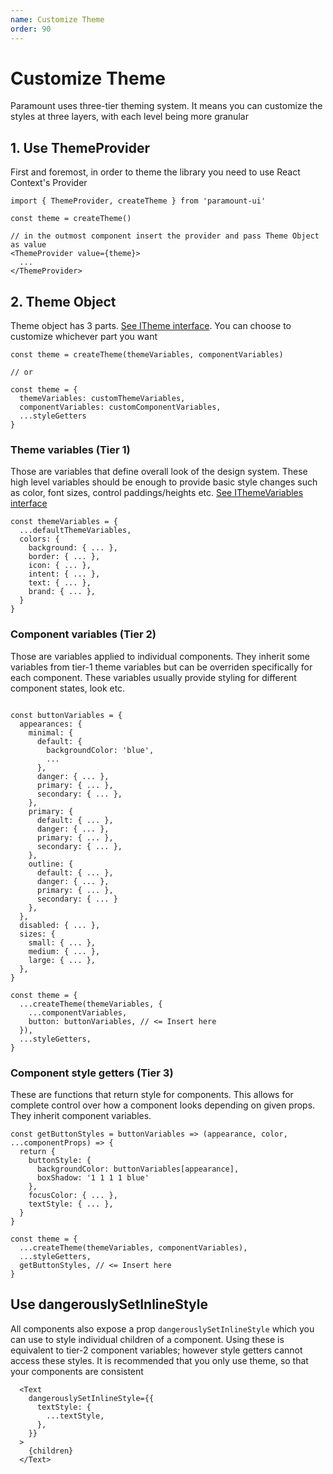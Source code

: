 ```yaml
---
name: Customize Theme
order: 90
---
```


# Customize Theme

Paramount uses three-tier theming system. It means you can customize the styles at three layers, with each level being more granular

## 1. Use ThemeProvider

First and foremost, in order to theme the library you need to use React Context's Provider

```
import { ThemeProvider, createTheme } from 'paramount-ui'

const theme = createTheme()

// in the outmost component insert the provider and pass Theme Object as value
<ThemeProvider value={theme}>
  ...
</ThemeProvider>

```

## 2. Theme Object

Theme object has 3 parts. [See ITheme interface](theme/ThemeInterface.ts). You can choose to customize whichever part you want

```
const theme = createTheme(themeVariables, componentVariables)

// or

const theme = {
  themeVariables: customThemeVariables,
  componentVariables: customComponentVariables,
  ...styleGetters
}
```

### Theme variables (Tier 1)

Those are variables that define overall look of the design system. These high level variables should be enough to provide basic style changes such as color, font sizes, control paddings/heights etc. [See IThemeVariables interface](theme/ThemeInterface.ts)

```
const themeVariables = {
  ...defaultThemeVariables,
  colors: {
    background: { ... },
    border: { ... },
    icon: { ... },
    intent: { ... },
    text: { ... },
    brand: { ... },
  }
}
```

### Component variables (Tier 2)

Those are variables applied to individual components. They inherit some variables from tier-1 theme variables but can be overriden specifically for each component. These variables usually provide styling for different component states, look etc.

```

const buttonVariables = {
  appearances: {
    minimal: {
      default: {
        backgroundColor: 'blue',
        ...
      },
      danger: { ... },
      primary: { ... },
      secondary: { ... },
    },
    primary: {
      default: { ... },
      danger: { ... },
      primary: { ... },
      secondary: { ... },
    },
    outline: {
      default: { ... },
      danger: { ... },
      primary: { ... },
      secondary: { ... }
    },
  },
  disabled: { ... },
  sizes: {
    small: { ... },
    medium: { ... },
    large: { ... },
  },
}

const theme = {
  ...createTheme(themeVariables, {
    ...componentVariables,
    button: buttonVariables, // <= Insert here
  }),
  ...styleGetters,
}
```

### Component style getters (Tier 3)

These are functions that return style for components. This allows for complete control over how a component looks depending on given props. They inherit component variables.

```
const getButtonStyles = buttonVariables => (appearance, color, ...componentProps) => {
  return {
    buttonStyle: {
      backgroundColor: buttonVariables[appearance],
      boxShadow: '1 1 1 1 blue'
    },
    focusColor: { ... },
    textStyle: { ... },
  }
}

const theme = {
  ...createTheme(themeVariables, componentVariables),
  ...styleGetters,
  getButtonStyles, // <= Insert here
}
```

## Use dangerouslySetInlineStyle

All components also expose a prop `dangerouslySetInlineStyle` which you can use to style individual children of a component. Using these is equivalent to tier-2 component variables; however style getters cannot access these styles. It is recommended that you only use theme, so that your components are consistent

```
  <Text
    dangerouslySetInlineStyle={{
      textStyle: {
        ...textStyle,
      },
    }}
  >
    {children}
  </Text>
```
